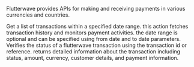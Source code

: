 Flutterwave provides APIs for making and receiving payments in various
    currencies and countries.

<Accordion title="Get transactions">
Get a list of transactions within a specified date range. this action fetches transaction history and monitors payment activities. the date range is optional and can be specified using from date and to date parameters.
</Accordion>

<Accordion title="Flutterwave verify transaction">
Verifies the status of a flutterwave transaction using the transaction id or reference. returns detailed information about the transaction including status, amount, currency, customer details, and payment information.
</Accordion>

